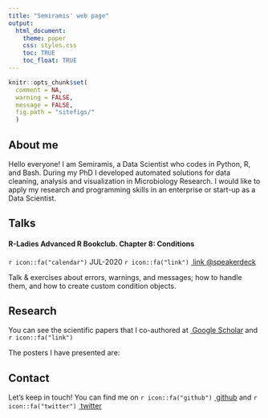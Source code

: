 ```yaml
---
title: "Semiramis' web page"
output: 
  html_document:
    theme: paper
    css: styles.css
    toc: TRUE
    toc_float: TRUE
---
```


```r
knitr::opts_chunk$set(
  comment = NA,
  warning = FALSE,
  message = FALSE,
  fig.path = "sitefigs/"
  )
```
<link href="https://fonts.googleapis.com/css2?family=Lobster&display=swap" rel="stylesheet">

## About me 
Hello everyone! I am Semiramis, a Data Scientist who codes in Python, R, and Bash. During my PhD I developed automated solutions for data cleaning, analysis and visualization in Microbiology Research. I would like to apply my research and programming skills in an enterprise or start-up as a Data Scientist.


## Talks
#### R-Ladies Advanced R Bookclub. Chapter 8: Conditions
`r icon::fa("calendar")` JUL-2020 
`r icon::fa("link")` <a href="https://speakerdeck.com/semiramiscj/r-ladies-advanced-r-bookclub-chapter-8-conditions">&nbsp;link @speakerdeck</a>

Talk & exercises about errors, warnings, and messages; how to handle them, and how to create custom condition objects.

## Research
You can see the scientific papers that I co-authored at <a href="https://scholar.google.com.mx/citations?user=456JS-cAAAAJ">&nbsp;Google Scholar</a> and `r icon::fa("link")` 

The posters I have presented are:


## Contact
Let's keep in touch! You can find me on `r icon::fa("github")` <a href="https://github.com/semiramisCJ">&nbsp;github</a> and `r icon::fa("twitter")` <a href="http://twitter.com/semiramis_cj">&nbsp;twitter </a><br>

